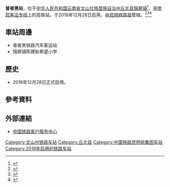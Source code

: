 {{Infobox China railway station
|车站名称 = 普者黑站
|图片 =Puzhehei Railway Station 20210927.jpg
|图片介绍 = 普者黑站
|其他名称 = 
|车站拼音 = Puzhehei
|英文名称 = Puzhehei Railway Station
|车站代码 = 48766<ref>{{cite web|url=http://hyfw.12306.cn/hyinfo/action/FwcszsAction_index?type=1|title=营业站服务信息查询|publisher=[[中国铁路客户服务中心|中国铁路客户服务中心]]|accessdate=2018-05-09|archive-date=2016-11-06|archive-url=https://web.archive.org/web/20161106075157/http://hyfw.12306.cn/hyinfo/action/FwcszsAction_index?type=1|dead-url=no}}</ref>
|电报码 = PZM
|拼音码 = PZH
|address = [[云南省|云南省]][[文山壮族苗族自治州|文山壮族苗族自治州]][[丘北县|丘北县]][[锦屏镇_(丘北县)|锦屏镇]]
|coordinates = {{coord|23|58|16.59|N|104|10|38.10|E|display=inline,title}}
|归属 = [[中国铁路昆明局集团|昆明铁路局]][[昆明车务段|昆明车务段]]
|线路 = [[南昆客运专线|南昆客运专线]]
|车站等级 = 
|使用状态 = 使用中
|月台数目 = 
|股道数目 = 
|name=}}
'''普者黑站'''，位于[[中华人民共和国|中华人民共和国]][[云南省|云南省]][[文山壮族苗族自治州|文山壮族苗族自治州]][[丘北县|丘北县]][[锦屏镇_(丘北县)|锦屏镇]]<ref>{{cite web|url=http://www.12306.cn/mormhweb/kyyyz/kunming/201001/t20100124_1190.html|title=昆明局集团公司客运站数据(车站)|publisher=[[中国铁路客户服务中心|中国铁路客户服务中心]]|accessdate=2018-05-09|archive-date=2018-05-09|archive-url=https://web.archive.org/web/20180509220704/http://www.12306.cn/mormhweb/kyyyz/kunming/201001/t20100124_1190.html|dead-url=no}}</ref>，是[[南昆客运专线|南昆客运专线]]上的高铁站，于2016年12月28日启用，由[[中国铁路昆明局|昆明铁路局]]管辖。<ref>{{Cite web|title=高铁普者黑站试运行良好|url=http://news.yntv.cn/content/15/201612/20/15_1420375.shtml|accessdate=2019-03-01|date=2016-12-20|publisher=云南网络广播电视台|archive-url=https://web.archive.org/web/20180509221038/http://news.yntv.cn/content/15/201612/20/15_1420375.shtml|archive-date=2018-05-09|dead-url=yes}}</ref><ref>{{Cite web|title=云南普者黑高铁站主体工程顺利完工|url=http://news.163.com/16/1011/06/C3309B3H00014AEE.html|accessdate=2019-03-01|publisher=网易新闻|date=2016-10-11|archive-url=https://web.archive.org/web/20190301201554/http://news.163.com/16/1011/06/C3309B3H00014AEE.html|archive-date=2019-03-01|dead-url=yes}}</ref><ref>{{Cite web|title=[高铁时代]在水一方 普者黑 一小时里程等你来|url=http://news.163.com/16/1220/07/C8NB4NQ0000187VG.html|accessdate=2019-03-01|date=2016-12-20|publisher=网易新闻|archive-url=https://web.archive.org/web/20180509220411/http://news.163.com/16/1220/07/C8NB4NQ0000187VG.html|archive-date=2018-05-09|dead-url=yes}}</ref>
==車站周邊==
* 普者黑铁路汽车客运站
* 锦屏镇陈建新希望小学

==歷史==
* 2016年12月28日正式启用。
==參考資料==
{{reflist}}
==外部連結==
* [http://www.12306.cn/mormhweb/ 中国铁路客户服务中心] {{Wayback|url=http://www.12306.cn/mormhweb/ |date=20180205163941 }}

{{China-rail-stub}}
{{南昆客运专线}}
{{DEFAULTSORT:Puzhehei Railway Station}}
[[Category:文山州铁路车站|Category:文山州铁路车站]]
[[Category:丘北县|Category:丘北县]]
[[Category:中国铁路昆明局集团车站|Category:中国铁路昆明局集团车站]]
[[Category:2016年启用的铁路车站|Category:2016年启用的铁路车站]]